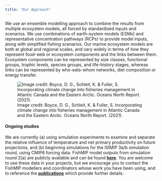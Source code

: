 ```yaml
---
title: "Our Approach"
---
```


We use an ensemble modelling approach to combine the results from multiple ecosystem models, all forced by standardized inputs and scenarios. We use combinations of earth-system models (ESMs) and representative concentration pathways (RCPs) to provide model inputs, along with simplified fishing scenarios. Our marine ecosystem models are both at global and regional scales, and vary widely in terms of how they represent food-web or ecosystem components and the links between them. Ecosystem components can be represented by size classes, functional groups, trophic levels, species groups, and life-history stages, whereas links can be represented by who-eats-whom networks, diet composition or energy transfer.

![Image credit: Boyce, D. G., Schleit, K. & Fuller, S. Incorporating climate change into fisheries management in Atlantic Canada and the Eastern Arctic. Oceans North Report. (2021).](FISHMIP.max-1200x1200.png){style="text-color:light-grey;text-font:0.25px"}


#### **Ongoing studies**

We are currently (a) using simulation experiments to examine and separate the relative influence of temperature and net primary productivity on future projections, and (b) beginning simulations for the ISIMIP 3a/b simulation round, using CMIP6 forcing data. FishMIP model outputs from simulation round 2(a) are publicly available and can be found [**here**](http://doi.org/10.5880/PIK.2018.005). You are welcome to use these data in your projects, but we encourage you to contact the FishMIP modellers and coordinators whose work you have been using, and to reference the [**publications**](https://fish-mip.github.io/publications.html) which provide further details.
